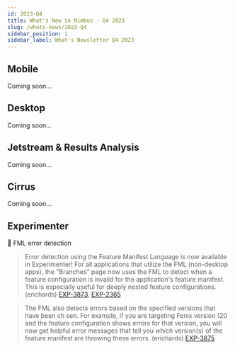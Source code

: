 ```yaml
---
id: 2023-Q4
title: What's New in Nimbus - Q4 2023
slug: /whats-news/2023-Q4
sidebar_position: 1
sidebar_label: What's Newsletter Q4 2023
---
```


## Mobile 

Coming soon...

## Desktop

Coming soon...

## Jetstream & Results Analysis

Coming soon...

## Cirrus

Coming soon...

## Experimenter

🙌 FML error detection

   > Error detection using the Feature Manifest Language is now available in Experimenter! For all applications that utilize the FML (non-desktop apps), the "Branches" page now uses the FML to detect when a feature configuration is invalid for the application's feature manifest. This is especially useful for deeply nested feature configurations. (erichards) [EXP-3873](https://mozilla-hub.atlassian.net/browse/EXP-3873), [EXP-2365](https://mozilla-hub.atlassian.net/browse/EXP-2365)

   > The FML also detects errors based on the specified versions that have been ch sen. For example, if you are targeting Fenix version 120 and the feature configuration shows errors for that version, you will now get helpful error messages that tell you _which_ version(s) of the feature manifest are throwing these errors. (erichards) [EXP-3875](https://mozilla-hub.atlassian.net/browse/EXP-3875)
